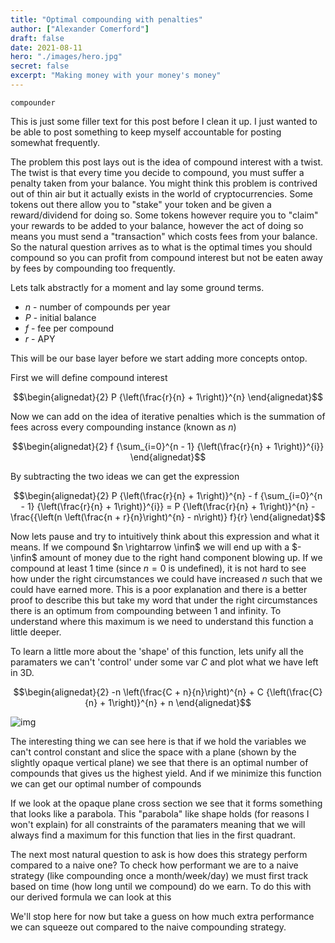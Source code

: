 ```yaml
---
title: "Optimal compounding with penalties"
author: ["Alexander Comerford"]
draft: false
date: 2021-08-11
hero: "./images/hero.jpg"
secret: false
excerpt: "Making money with your money's money"
---
```


```text
compounder
```

This is just some filler text for this post before I clean it up. I just wanted
to be able to post something to keep myself accountable for posting somewhat
frequently.

The problem this post lays out is the idea of compound interest with a
twist. The twist is that every time you decide to compound, you must suffer a
penalty taken from your balance. You might think this problem is contrived out
of thin air but it actually exists in the world of cryptocurrencies. Some tokens
out there allow you to "stake" your token and be given a reward/dividend for
doing so. Some tokens however require you to "claim" your rewards to be added to
your balance, however the act of doing so means you must send a "transaction"
which costs fees from your balance. So the natural question arrives as to what
is the optimal times you should compound so you can profit from compound
interest but not be eaten away by fees by compounding too frequently.

Lets talk abstractly for a moment and lay some ground terms.

-   $n$ - number of compounds per year
-   $P$ - initial balance
-   $f$ - fee per compound
-   $r$ - APY

This will be our base layer before we start adding more concepts ontop.

First we will define compound interest

$$\begin{alignedat}{2}
 P {\left(\frac{r}{n} + 1\right)}^{n}
 \end{alignedat}$$

Now we can add on the idea of iterative penalties which is the summation
of fees across every compounding instance (known as $n$)

$$\begin{alignedat}{2}
 f {\sum_{i=0}^{n - 1} {\left(\frac{r}{n} + 1\right)}^{i}}
 \end{alignedat}$$

By subtracting the two ideas we can get the expression

$$\begin{alignedat}{2}
 P {\left(\frac{r}{n} + 1\right)}^{n} - f {\sum_{i=0}^{n - 1} {\left(\frac{r}{n} + 1\right)}^{i}} = P {\left(\frac{r}{n} + 1\right)}^{n} - \frac{{\left(n \left(\frac{n + r}{n}\right)^{n} - n\right)} f}{r}
 \end{alignedat}$$

Now lets pause and try to intuitively think about this expression and what it
means. If we compound $n \rightarrow \infin$ we will end up with a $-\infin$
amount of money due to the right hand component blowing up. If we compound at
least 1 time (since $n=0$ is undefined), it is not hard to see how under the
right circumstances we could have increased $n$ such that we could have earned
more. This is a poor explanation and there is a better proof to describe this
but take my word that under the right circumstances there is an optimum from
compounding between 1 and infinity. To understand where this maximum is we need
to understand this function a little deeper.

To learn a little more about the 'shape' of this function, lets unify all the
paramaters we can't 'control' under some var $C$ and plot what we have left in 3D.

$$\begin{alignedat}{2}
 -n \left(\frac{C + n}{n}\right)^{n} + C {\left(\frac{C}{n} + 1\right)}^{n} + n
 \end{alignedat}$$

![img](./homogenized-compound-interest-with-iterative-penalty.png "A surface 3d plot of constant compound interest with iterative penalties")

The interesting thing we can see here is that if we hold the variables we can't
control constant and slice the space with a plane (shown by the slightly opaque
vertical plane) we see that there is an optimal number of compounds that gives
us the highest yield. And if we minimize this function we can get our optimal
number of compounds

If we look at the opaque plane cross section we see that it forms something that
looks like a parabola. This "parabola" like shape holds (for reasons I won't
explain) for all constraints of the paramaters meaning that we will always find
a maximum for this function that lies in the first quadrant.

The next most natural question to ask is how does this strategy perform compared
to a naive one? To check how performant we are to a naive strategy (like
compounding once a month/week/day) we must first track based on time (how long
until we compound) do we earn. To do this with our derived formula we can look
at this

We'll stop here for now but take a guess on how much extra performance we can
squeeze out compared to the naive compounding strategy.
